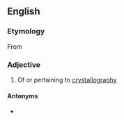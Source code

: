 ==English==

===Etymology===
From {{suffix|en|crystallography|ic}}

===Adjective===
{{en-adj|-}}

# Of or pertaining to [[crystallography]]

====Antonyms====
* {{l|en|noncrystallographic}}